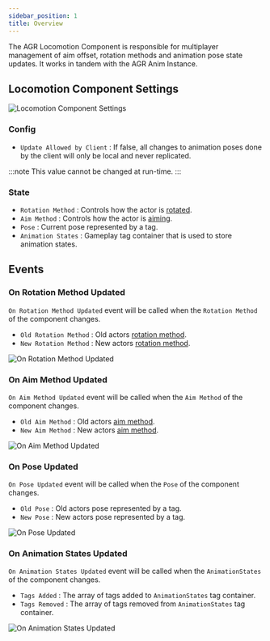 ```yaml
---
sidebar_position: 1
title: Overview
---
```



The AGR Locomotion Component is responsible for multiplayer management of aim
offset, rotation methods and animation pose state updates. It works in tandem
with the AGR Anim Instance.

## Locomotion Component Settings

![Locomotion Component Settings](_static/img/overview/locomotion-settings.png)

### Config
* `Update Allowed by Client` : If false, all changes to animation poses done by
the client will only be local and never replicated.

:::note
This value cannot be changed at run-time.
:::

### State
* `Rotation Method` : Controls how the actor is [rotated](/docs/animation-module/types#rotation-method).
* `Aim Method` : Controls how the actor is [aiming](/docs/animation-module/types#aim-method).
* `Pose` : Current pose represented by a tag.
* `Animation States` : Gameplay tag container that is used to store animation
states.

## Events

### On Rotation Method Updated

`On Rotation Method Updated` event will be called when the `Rotation Method` of
the component changes.

* `Old Rotation Method` <Step text="1"/> : Old actors [rotation method](/docs/animation-module/types#rotation-method).
* `New Rotation Method` <Step text="2"/> : New actors [rotation method](/docs/animation-module/types#rotation-method).

![On Rotation Method Updated](_static/img/overview/on-rotation-method-updated.png)

### On Aim Method Updated

`On Aim Method Updated` event will be called when the `Aim Method` of the component
changes.

* `Old Aim Method` <Step text="1"/> : Old actors [aim method](/docs/animation-module/types#aim-method).
* `New Aim Method` <Step text="2"/> : New actors [aim method](/docs/animation-module/types#aim-method).

![On Aim Method Updated](_static/img/overview/on-aim-method-updated.png)

### On Pose Updated

`On Pose Updated` event will be called when the `Pose` of the component changes.

* `Old Pose` <Step text="1"/> : Old actors pose represented by a tag.
* `New Pose` <Step text="2"/> : New actors pose represented by a tag.

![On Pose Updated](_static/img/overview/on-pose-updated.png)

### On Animation States Updated

`On Animation States Updated` event will be called when the `AnimationStates` of
the component changes.

* `Tags Added` <Step text="1"/> : The array of tags added to `AnimationStates`
tag container.
* `Tags Removed` <Step text="2"/> : The array of tags removed from
`AnimationStates` tag container.

![On Animation States Updated](_static/img/overview/on-animation-states-updated.png)